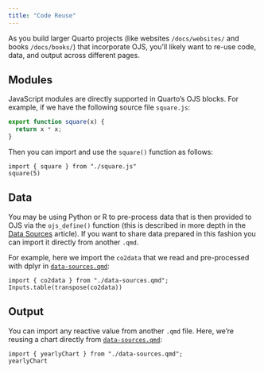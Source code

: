 ```yaml
---
title: "Code Reuse"
---
```


As you build larger Quarto projects (like websites `/docs/websites/` and books `/docs/books/`) that incorporate OJS, you'll likely want to re-use code, data, and output across different pages.

## Modules

JavaScript modules are directly supported in Quarto's OJS blocks. For example, if we have the following source file `square.js`:

``` js
export function square(x) {
  return x * x;
}
```

Then you can import and use the `square()` function as follows:

```ojs
import { square } from "./square.js"
square(5)
```

## Data

You may be using Python or R to pre-process data that is then provided to OJS via the `ojs_define()` function (this is described in more depth in the [Data Sources](data-sources.qmd#python-and-r) article). If you want to share data prepared in this fashion you can import it directly from another `.qmd`.

For example, here we import the `co2data` that we read and pre-processed with dplyr in [`data-sources.qmd`](data-sources.qmd):

```ojs
import { co2data } from "./data-sources.qmd";
Inputs.table(transpose(co2data))
```

## Output

You can import any reactive value from another `.qmd` file. Here, we're reusing a chart directly from [`data-sources.qmd`](data-sources.qmd):

```ojs
import { yearlyChart } from "./data-sources.qmd";
yearlyChart
```